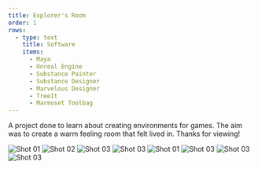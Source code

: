 ```yaml
---
title: Explorer's Room
order: 1
rows:
  - type: text
    title: Software
    items:
      - Maya
      - Unreal Engine
      - Substance Painter
      - Substance Designer
      - Marvelous Designer
      - TreeIt
      - Marmoset Toolbag
---
```



A project done to learn about creating environments for games.
The aim was to create a warm feeling room that felt lived in. Thanks for viewing!

![Shot 01](https://ik.imagekit.io/xqhypdkfa/explorers-room/shot_01.png)
![Shot 02](https://ik.imagekit.io/xqhypdkfa/explorers-room/shot_02.png)
![Shot 03](https://ik.imagekit.io/xqhypdkfa/explorers-room/shot_03.png)
![Shot 03](https://ik.imagekit.io/xqhypdkfa/explorers-room/shot_04.png)
![Shot 01](https://ik.imagekit.io/xqhypdkfa/explorers-room/shot_01_night.png)
![Shot 03](https://ik.imagekit.io/xqhypdkfa/explorers-room/shot_03_night.png)
![Shot 03](https://ik.imagekit.io/xqhypdkfa/explorers-room/shot_04_night.png)
![Shot 03](https://ik.imagekit.io/xqhypdkfa/explorers-room/shot_05_night.png)

